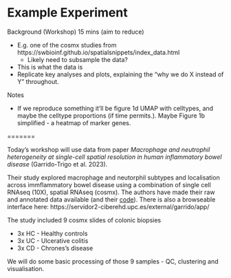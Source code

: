 # Example Experiment {#exampleexperiment}


Background (Workshop) 15 mins (aim to reduce)

* E.g. one of the cosmx studies from https://swbioinf.github.io/spatialsnippets/index_data.html
   + Likely need to subsample the data?
* This is what the data is
* Replicate key analyses and plots, explaining the “why we do X instead of Y” throughout.


Notes 

* If we reproduce something it'll be figure 1d UMAP with celltypes, and maybe the celltype proportions (if time permits.). Maybe Figure 1b simplified - a heatmap of marker genes.


=======

Today's workshop will use data from paper *Macrophage and neutrophil heterogeneity at single-cell spatial resolution in human inflammatory bowel disease* (Garrido-Trigo et al. 2023).

Their study explored macrophage and neutorphil subtypes and localisation across immflammatory bowel disease using a combination of single cell RNAseq (10X), spatial RNAseq (cosmx). The authors have made their raw and annotated data available (and their [code](https://github.com/HelenaLC/CosMx-SMI-IBD)). There is also a browseable interface here: https://servidor2-ciberehd.upc.es/external/garrido/app/

The study included 9 cosmx slides of colonic biopsies

* 3x HC - Healthy controls
* 3x UC - Ulcerative colitis
* 3x CD - Chrones’s disease

We will do some basic processing of those 9 samples - QC, clustering and visualisation.

<Image of plot to be made in workshop>












